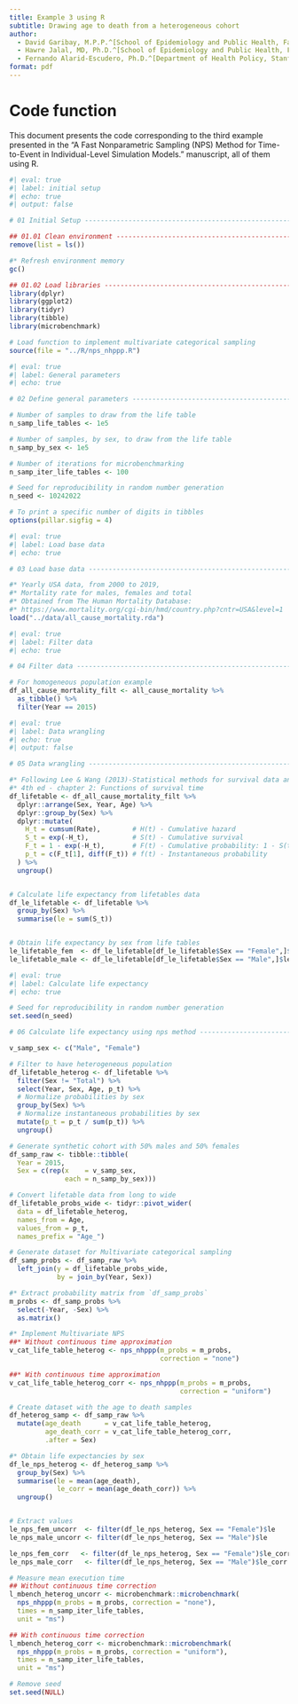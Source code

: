 ```yaml
---
title: Example 3 using R
subtitle: Drawing age to death from a heterogeneous cohort
author:
  - David Garibay, M.P.P.^[School of Epidemiology and Public Health, Faculty of Medicine, University of Ottawa, Ottawa, ON, CA.]
  - Hawre Jalal, MD, Ph.D.^[School of Epidemiology and Public Health, Faculty of Medicine, University of Ottawa, Ottawa, ON, CA.]
  - Fernando Alarid-Escudero, Ph.D.^[Department of Health Policy, Stanford University School of Medicine, Stanford, CA, USA.] ^[Center for Health Policy, Freeman Spogli Institute, Stanford University, Stanford, CA, USA.]
format: pdf
---
```


# Code function
This document presents the code corresponding to the third example presented 
in the "A Fast Nonparametric Sampling (NPS) Method for Time-to-Event in 
Individual-Level Simulation Models." manuscript, all of them using R.

```r
#| eval: true
#| label: initial setup
#| echo: true
#| output: false

# 01 Initial Setup --------------------------------------------------------

## 01.01 Clean environment ------------------------------------------------
remove(list = ls())

#* Refresh environment memory
gc()

## 01.02 Load libraries ----------------------------------------------------
library(dplyr)
library(ggplot2)
library(tidyr)
library(tibble)
library(microbenchmark)

# Load function to implement multivariate categorical sampling
source(file = "../R/nps_nhppp.R")
```


```r
#| eval: true
#| label: General parameters
#| echo: true

# 02 Define general parameters --------------------------------------------

# Number of samples to draw from the life table
n_samp_life_tables <- 1e5

# Number of samples, by sex, to draw from the life table
n_samp_by_sex <- 1e5

# Number of iterations for microbenchmarking
n_samp_iter_life_tables <- 100

# Seed for reproducibility in random number generation
n_seed <- 10242022

# To print a specific number of digits in tibbles
options(pillar.sigfig = 4)

```

```r
#| eval: true
#| label: Load base data
#| echo: true

# 03 Load base data -------------------------------------------------------

#* Yearly USA data, from 2000 to 2019, 
#* Mortality rate for males, females and total
#* Obtained from The Human Mortality Database:
#* https://www.mortality.org/cgi-bin/hmd/country.php?cntr=USA&level=1
load("../data/all_cause_mortality.rda")

```

```r
#| eval: true
#| label: Filter data
#| echo: true

# 04 Filter data ----------------------------------------------------------

# For homogeneous population example
df_all_cause_mortality_filt <- all_cause_mortality %>% 
  as_tibble() %>% 
  filter(Year == 2015)

```

```r
#| eval: true
#| label: Data wrangling
#| echo: true
#| output: false

# 05 Data wrangling -------------------------------------------------------

#* Following Lee & Wang (2013)-Statistical methods for survival data analysis
#* 4th ed - chapter 2: Functions of survival time
df_lifetable <- df_all_cause_mortality_filt %>% 
  dplyr::arrange(Sex, Year, Age) %>% 
  dplyr::group_by(Sex) %>% 
  dplyr::mutate(
    H_t = cumsum(Rate),        # H(t) - Cumulative hazard
    S_t = exp(-H_t),           # S(t) - Cumulative survival
    F_t = 1 - exp(-H_t),       # F(t) - Cumulative probability: 1 - S(t)
    p_t = c(F_t[1], diff(F_t)) # f(t) - Instantaneous probability
  ) %>% 
  ungroup()


# Calculate life expectancy from lifetables data
df_le_lifetable <- df_lifetable %>% 
  group_by(Sex) %>% 
  summarise(le = sum(S_t))


# Obtain life expectancy by sex from life tables
le_lifetable_fem  <- df_le_lifetable[df_le_lifetable$Sex == "Female",]$le
le_lifetable_male <- df_le_lifetable[df_le_lifetable$Sex == "Male",]$le

```

```r
#| eval: true
#| label: Calculate life expectancy
#| echo: true

# Seed for reproducibility in random number generation
set.seed(n_seed)

# 06 Calculate life expectancy using nps method ---------------------------

v_samp_sex <- c("Male", "Female")

# Filter to have heterogeneous population
df_lifetable_heterog <- df_lifetable %>%
  filter(Sex != "Total") %>% 
  select(Year, Sex, Age, p_t) %>% 
  # Normalize probabilities by sex
  group_by(Sex) %>% 
  # Normalize instantaneous probabilities by sex
  mutate(p_t = p_t / sum(p_t)) %>% 
  ungroup()

# Generate synthetic cohort with 50% males and 50% females
df_samp_raw <- tibble::tibble(
  Year = 2015,
  Sex = c(rep(x    = v_samp_sex, 
              each = n_samp_by_sex)))

# Convert lifetable data from long to wide
df_lifetable_probs_wide <- tidyr::pivot_wider(
  data = df_lifetable_heterog,
  names_from = Age,
  values_from = p_t,
  names_prefix = "Age_")

# Generate dataset for Multivariate categorical sampling
df_samp_probs <- df_samp_raw %>% 
  left_join(y = df_lifetable_probs_wide,
            by = join_by(Year, Sex))

#* Extract probability matrix from `df_samp_probs`
m_probs <- df_samp_probs %>% 
  select(-Year, -Sex) %>% 
  as.matrix()

#* Implement Multivariate NPS
##* Without continuous time approximation
v_cat_life_table_heterog <- nps_nhppp(m_probs = m_probs,
                                      correction = "none")

##* With continuous time approximation
v_cat_life_table_heterog_corr <- nps_nhppp(m_probs = m_probs,
                                           correction = "uniform")

# Create dataset with the age to death samples
df_heterog_samp <- df_samp_raw %>% 
  mutate(age_death      = v_cat_life_table_heterog,
         age_death_corr = v_cat_life_table_heterog_corr,
         .after = Sex)

#* Obtain life expectancies by sex
df_le_nps_heterog <- df_heterog_samp %>% 
  group_by(Sex) %>% 
  summarise(le = mean(age_death),
            le_corr = mean(age_death_corr)) %>% 
  ungroup()


# Extract values
le_nps_fem_uncorr  <- filter(df_le_nps_heterog, Sex == "Female")$le
le_nps_male_uncorr <- filter(df_le_nps_heterog, Sex == "Male")$le

le_nps_fem_corr   <- filter(df_le_nps_heterog, Sex == "Female")$le_corr
le_nps_male_corr   <- filter(df_le_nps_heterog, Sex == "Male")$le_corr

# Measure mean execution time
## Without continuous time correction
l_mbench_heterog_uncorr <- microbenchmark::microbenchmark(
  nps_nhppp(m_probs = m_probs, correction = "none"),
  times = n_samp_iter_life_tables,
  unit = "ms")

## With continuous time correction
l_mbench_heterog_corr <- microbenchmark::microbenchmark(
  nps_nhppp(m_probs = m_probs, correction = "uniform"),
  times = n_samp_iter_life_tables,
  unit = "ms")

# Remove seed
set.seed(NULL)

```
